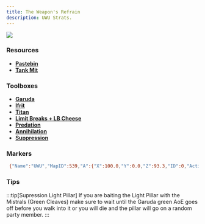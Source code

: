 ```yaml
---
title: The Weapon's Refrain
description: UWU Strats.
---
```


<img class="ulti-tooltip" src="/uwu.webp"/>

### Resources ###
- [**Pastebin**](https://pastebin.com/hTvkZG3x)
- [**Tank Mit**](https://docs.google.com/spreadsheets/d/13dpeUEBHFpLxX38gjC8oh1xEB4F7xBECI9BvycJEsfk/edit#gid=831820397)

### Toolboxes ###
- [**Garuda**](https://ff14.toolboxgaming.space/?id=584766219158561&preview=1)
- [**Ifrit**](https://ff14.toolboxgaming.space/?id=110045202472361&preview=1)
- [**Titan**](https://ff14.toolboxgaming.space/?id=210044492472361&preview=1)
- [**Limit Breaks + LB Cheese**](https://ff14.toolboxgaming.space/?id=430631425646261&preview=1)
- [**Predation**](https://ff14.toolboxgaming.space/?id=530635345646261&preview=1)
- [**Annihilation**](https://ff14.toolboxgaming.space/?id=930637786646261&preview=1)
- [**Suppression**](https://ff14.toolboxgaming.space/?id=784760520258561&preview=1)

### Markers ###
```bash frame="none"
 {"Name":"UWU","MapID":539,"A":{"X":100.0,"Y":0.0,"Z":93.3,"ID":0,"Active":true},"B":{"X":106.7,"Y":0.0,"Z":100.0,"ID":1,"Active":true},"C":{"X":100.0,"Y":0.0,"Z":106.7,"ID":2,"Active":true},"D":{"X":93.3,"Y":0.0,"Z":100.0,"ID":3,"Active":true},"One":{"X":107.3,"Y":0.0,"Z":107.3,"ID":4,"Active":true},"Two":{"X":100.0,"Y":0.0,"Z":81.0,"ID":5,"Active":true},"Three":{"X":100.0,"Y":0.0,"Z":100.0,"ID":6,"Active":true},"Four":{"X":87.0,"Y":0.0,"Z":87.0,"ID":7,"Active":true}} 
```

### Tips ###
<div class="light-pillar-tip">
:::tip[Supression Light Pillar]
If you are baiting the Light Pillar with the Mistrals (Green Cleaves) make sure to wait until the Garuda green AoE goes off before you walk into it or you will die and the pillar will go on a random party member.
:::
</div>
